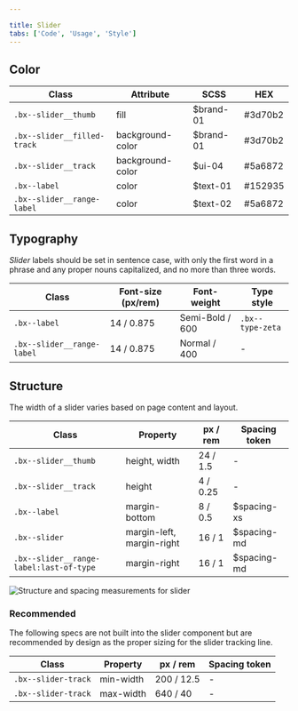 ```yaml
---

title: Slider
tabs: ['Code', 'Usage', 'Style']
---
```


## Color

| Class                       | Attribute        | SCSS      | HEX     |
| --------------------------- | ---------------- | --------- | ------- |
| `.bx--slider__thumb`        | fill             | $brand-01 | #3d70b2 |
| `.bx--slider__filled-track` | background-color | $brand-01 | #3d70b2 |
| `.bx--slider__track`        | background-color | $ui-04    | #5a6872 |
| `.bx--label`                | color            | $text-01  | #152935 |
| `.bx--slider__range-label`  | color            | $text-02  | #5a6872 |

## Typography

_Slider_ labels should be set in sentence case, with only the first word in a phrase and any proper nouns capitalized, and no more than three words.

| Class                      | Font-size (px/rem) | Font-weight     | Type style       |
| -------------------------- | ------------------ | --------------- | ---------------- |
| `.bx--label`               | 14 / 0.875         | Semi-Bold / 600 | `.bx--type-zeta` |
| `.bx--slider__range-label` | 14 / 0.875         | Normal / 400    | -                |

## Structure

The width of a slider varies based on page content and layout.

| Class                                   | Property                  | px / rem | Spacing token |
| --------------------------------------- | ------------------------- | -------- | ------------- |
| `.bx--slider__thumb`                    | height, width             | 24 / 1.5 | -             |
| `.bx--slider__track`                    | height                    | 4 / 0.25 | -             |
| `.bx--label`                            | margin-bottom             | 8 / 0.5  | $spacing-xs   |
| `.bx--slider`                           | margin-left, margin-right | 16 / 1   | $spacing-md   |
| `.bx--slider__range-label:last-of-type` | margin-right              | 16 / 1   | $spacing-md   |

<ImageComponent fixed="default" caption="Structure and spacing measurements for slider | px / rem">

![Structure and spacing measurements for slider](images/slider-style-1.png)

</ImageComponent>

### Recommended

The following specs are not built into the slider component but are recommended by design as the proper sizing for the slider tracking line.

| Class               | Property  | px / rem   | Spacing token |
| ------------------- | --------- | ---------- | ------------- |
| `.bx--slider-track` | min-width | 200 / 12.5 | -             |
| `.bx--slider-track` | max-width | 640 / 40   | -             |
